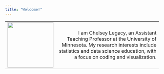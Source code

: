 ```yaml
---
title: "Welcome!"
---
```


+:-----------------------------------------:+----------------------------------------------------------------------------------------------------------------------------------------------------------------------------------------------------:+
| ![](files/LegacyC-2019.jpeg){width="150"} | I am Chelsey Legacy, an Assistant Teaching Professor at the University of Minnesota. My research interests include statistics and data science education, with a focus on coding and visualization. |
+-------------------------------------------+-----------------------------------------------------------------------------------------------------------------------------------------------------------------------------------------------------+
